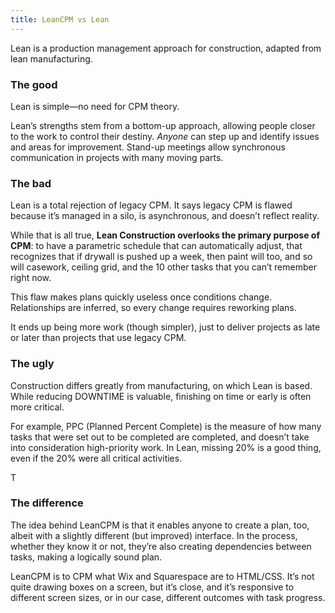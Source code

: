 ```yaml
---
title: LeanCPM vs Lean
---
```

Lean is a production management approach for construction, adapted from lean manufacturing.

### The good

Lean is simple—no need for CPM theory. 

Lean’s strengths stem from a bottom-up approach, allowing people closer to the work to control their destiny. *Anyone* can step up and identify issues and areas for improvement. Stand-up meetings allow synchronous communication in projects with many moving parts.

### The bad

Lean is a total rejection of legacy CPM. It says legacy CPM is flawed because it’s managed in a silo, is asynchronous, and doesn’t reflect reality. 

While that is all true, **Lean Construction overlooks the primary purpose of CPM**: to have a parametric schedule that can automatically adjust, that recognizes that if drywall is pushed up a week, then paint will too, and so will casework, ceiling grid, and the 10 other tasks that you can’t remember right now.

This flaw makes plans quickly useless once conditions change. Relationships are inferred, so every change requires reworking plans. 

It ends up being more work (though simpler), just to deliver projects as late or later than projects that use legacy CPM.

### The ugly

Construction differs greatly from manufacturing, on which Lean is based. While reducing DOWNTIME is valuable, finishing on time or early is often more critical. 

For example, PPC (Planned Percent Complete) is the measure of how many tasks that were set out to be completed are completed, and doesn’t take into consideration high-priority work. In Lean, missing 20% is a good thing, even if the 20% were all critical activities.

T

### The difference

The idea behind LeanCPM is that it enables anyone to create a plan, too, albeit with a slightly different (but improved) interface. In the process, whether they know it or not, they’re also creating dependencies between tasks, making a logically sound plan.

LeanCPM is to CPM what Wix and Squarespace are to HTML/CSS. It’s not quite drawing boxes on a screen, but it’s close, and it’s responsive to different screen sizes, or in our case, different outcomes with task progress.